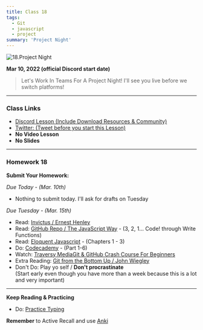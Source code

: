 ```yaml
---
title: Class 18
tags:
  - Git
  - javascript
  - project
summary: 'Project Night'
---
```


![18.Project Night](https://cdn.hashnode.com/res/hashnode/image/upload/v1676634079841/AVX4ZJdzV.png?auto=compress)

**Mar 10, 2022 (official Discord start date)**

> Let's Work In Teams For A Project Night! I'll see you live before we switch platforms!

<hr />

### Class Links

- [Discord Lesson (Include Download Resources & Community)](https://discord.com/channels/735923219315425401/738891289071714388/951608153055830026)
- [Twitter: (Tweet before you start this Lesson)](https://twitter.com/leonnoel/status/1502049287454306304)
- **No Video Lesson**
- **No Slides**

<hr />

### Homework 18

**Submit Your Homework:**

_Due Today - (Mar. 10th)_

- Nothing to submit today. I'll ask for drafts on Tuesday

_Due Tuesday - (Mar. 15th)_

- Read: [Invictus / Ernest Henley](https://www.poetryfoundation.org/poems/51642/invictus)
- Read: [GitHub Repo / The JavaScript Way](https://github.com/bpesquet/thejsway) - (3, 2, 1... Code! through Write Functions)
- Read: [Eloquent Javascript](http://eloquentjavascript.net/3rd_edition/) - (Chapters 1 - 3)
- Do: [Codecademy](https://www.codecademy.com/learn/introduction-to-javascript) - (Part 1-6)
- Watch: [Traversy MediaGit & GitHub Crash Course For Beginners](https://youtu.be/SWYqp7iY_Tc)
- Extra Reading: [Git from the Bottom Up / John Wiegley](https://jwiegley.github.io/git-from-the-bottom-up/)
- Don't Do: Play yo self / **Don't procrastinate** <br /> (Start early even though you have more than a week because this is a lot and very important)

<hr />

**Keep Reading & Practicing**

- Do: [Practice Typing](https://www.keybr.com/)

**Remember** to Active Recall and use [Anki](https://apps.ankiweb.net/)

